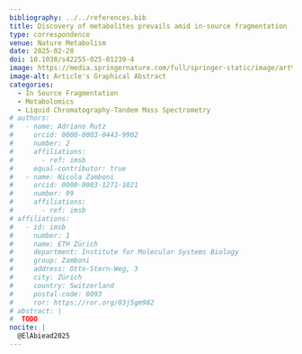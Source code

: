 ```yaml
---
bibliography: ../../references.bib
title: Discovery of metabolites prevails amid in-source fragmentation
type: correspondence
venue: Nature Metabolism
date: 2025-02-28
doi: 10.1038/s42255-025-01239-4
image: https://media.springernature.com/full/springer-static/image/art%3A10.1038%2Fs42255-025-01239-4/MediaObjects/42255_2025_1239_Fig1_HTML.png
image-alt: Article's Graphical Abstract
categories:
  - In Source Fragmentation
  - Metabolomics
  - Liquid Chromatography-Tandem Mass Spectrometry
# authors:
#   - name: Adriano Rutz
#     orcid: 0000-0003-0443-9902
#     number: 2
#     affiliations:
#       - ref: imsb
#     equal-contributor: true
#   - name: Nicola Zamboni
#     orcid: 0000-0003-1271-1021
#     number: 99
#     affiliations:
#       - ref: imsb
# affiliations:
#   - id: imsb
#     number: 1
#     name: ETH Zürich
#     department: Institute for Molecular Systems Biology
#     group: Zamboni
#     address: Otto-Stern-Weg, 3
#     city: Zürich
#     country: Switzerland
#     postal-code: 8093
#     ror: https://ror.org/03j5gm982
# abstract: |
#  TODO
nocite: |
  @ElAbiead2025
---
```


<!-- ```{=html} -->
<!-- <iframe width="100%" height="100%" src="https://scholia.toolforge.org/work/TODO" title="Scholia entry"></iframe> -->
<!-- ``` -->
